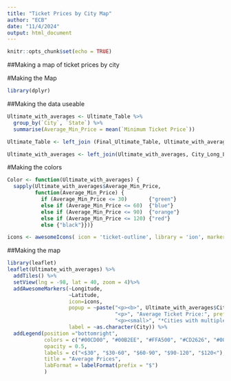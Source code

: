```yaml
---
title: "Ticket Prices by City Map"
author: "ECB"
date: "11/4/2024"
output: html_document
---
```


```r
knitr::opts_chunk$set(echo = TRUE)
```

##Making a map of ticket prices by city

#Making the Map
```r
library(dplyr)
```
##Making the data useable

```r
Ultimate_with_averages <- Ultimate_Table %>%
  group_by(`City`, `State`) %>%
  summarise(Average_Min_Price = mean(`Minimum Ticket Price`))

Ultimate_Table <- left_join (Final_Ultimate_Table, Ultimate_with_averages, by = c("City","State"))

Ultimate_with_averages <- left_join(Ultimate_with_averages, City_Long_Lat, by = c("City", "State"))

```

#Making the colors
```r
Color <- function(Ultimate_with_averages) { 
  sapply(Ultimate_with_averages$Average_Min_Price, 
         function(Average_Min_Price) {
           if (Average_Min_Price <= 30)       {"green"} 
           else if (Average_Min_Price <= 60)  {"blue"}
           else if (Average_Min_Price <= 90)  {"orange"} 
           else if (Average_Min_Price <= 120) {"red"} 
           else {"black"}})}

icons <- awesomeIcons( icon = 'ticket-outline', library = 'ion', markerColor = Color(Ultimate_with_averages))
```

##Making the map


```r
library(leaflet)
leaflet(Ultimate_with_averages) %>%
  addTiles() %>%
  setView(lng = -98, lat = 40, zoom = 4)%>%
  addAwesomeMarkers(~Longitude,
                    ~Latitude, 
                    icon=icons, 
                    popup = ~paste("<p><b>", Ultimate_with_averages$City, "</b></p>",
                                   "<p>", "Average Ticket Price:", prefix = "$", Ultimate_with_averages$Average_Min_Price, "</p>",
                                   "<p><small>", "*Cities with multiple markers and prices have multiple venues", "</small></p>"), 
                    label = ~as.character(City)) %>%
  addLegend(position ="bottomright", 
            colors = c("#00CD00", "#00B2EE", "#FFA500", "#CD2626", "#000000"),
            opacity = 0.5,
            labels = c("<$30", "$30-60", "$60-90", "$90-120", "$120<"),
            title = "Average Prices", 
            labFormat = labelFormat(prefix = "$")
            )

```

